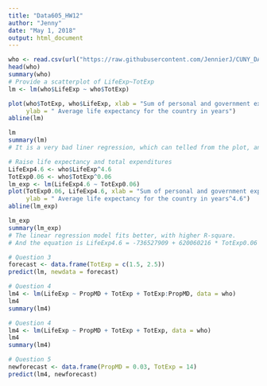 ---
title: "Data605_HW12"
author: "Jenny"
date: "May 1, 2018"
output: html_document
---

```{r }
who <- read.csv(url("https://raw.githubusercontent.com/JennierJ/CUNY_DATA_605/master/Assignment_12/who.csv"))
head(who)
summary(who)
# Provide a scatterplot of LifeExp~TotExp
lm <- lm(who$LifeExp ~ who$TotExp)

plot(who$TotExp, who$LifeExp, xlab = "Sum of personal and government expenditures", 
     ylab = " Average life expectancy for the country in years")
abline(lm)
```




```{r }
lm
summary(lm)
# It is a very bad liner regression, which can telled from the plot, and R-square is low at 0.2577.
```
```{r }
# Raise life expectancy and total expenditures
LifeExp4.6 <- who$LifeExp^4.6
TotExp0.06 <- who$TotExp^0.06
lm_exp <- lm(LifeExp4.6 ~ TotExp0.06)
plot(TotExp0.06, LifeExp4.6, xlab = "Sum of personal and government expenditures^0.06", 
     ylab = " Average life expectancy for the country in years^4.6")
abline(lm_exp)
```
```{r }
lm_exp
summary(lm_exp)
# The linear regression model fits better, with higher R-square. 
# And the equation is LifeExp4.6 = -736527909 + 620060216 * TotExp0.06
```

```{r }
# Question 3
forecast <- data.frame(TotExp = c(1.5, 2.5))
predict(lm, newdata = forecast)

```

```{r }
# Question 4
lm4 <- lm(LifeExp ~ PropMD + TotExp + TotExp:PropMD, data = who)
lm4
summary(lm4)
```
```{r }
# Question 4
lm4 <- lm(LifeExp ~ PropMD + TotExp + TotExp, data = who)
lm4
summary(lm4)
```

```{r }
# Question 5
newforecast <- data.frame(PropMD = 0.03, TotExp = 14)
predict(lm4, newforecast)
```
